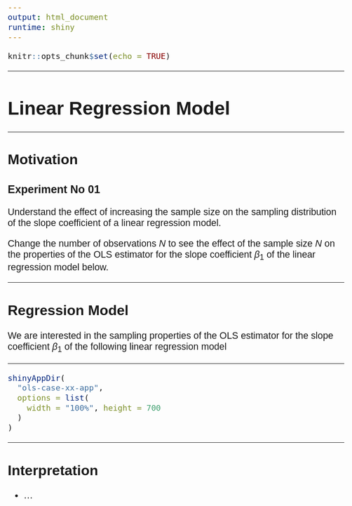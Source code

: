 ```yaml
---
output: html_document
runtime: shiny
---
```


<style>

body{
  font-family: Helvetica;
  font-size: 16pt;
}

</style>

```r
knitr::opts_chunk$set(echo = TRUE)
```

<hr>

<!-- # OLS: Case 1 -->

# Linear Regression Model

<hr>

## Motivation

### Experiment No 01

Understand the effect of increasing the sample size on the sampling distribution of the slope coefficient of a linear regression model.

Change the number of observations $N$ to see the effect of the sample size $N$ on the properties of the OLS estimator for the slope coefficient $\beta_1$ of the linear regression model below.

<hr>

## Regression Model

We are interested in the sampling properties of the OLS estimator for the slope coefficient $\beta_1$ of the following linear regression model

\begin{align}
Y_i &= \beta_0 + \beta_1 X_i + u_i, \\
X_i &\sim U_{\left[a, b\right]}, \\
u_i &\sim N\left(0, \sigma_u\right).
\end{align}

<!-- X_i &\sim N\left(0, \sigma_X\right), \\ -->

<hr>

```r
shinyAppDir(
  "ols-case-xx-app",
  options = list(
    width = "100%", height = 700
  )
)
```

<hr>

## Interpretation

* ...
